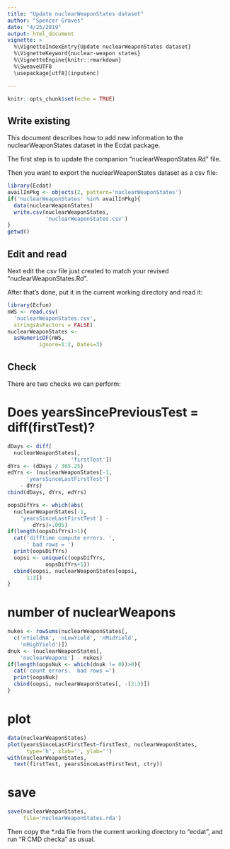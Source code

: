 ```yaml
---
title: "Update nuclearWeaponStates dataset"
author: "Spencer Graves"
date: "4/25/2019"
output: html_document
vignette: >
  %\VignetteIndexEntry{Update nuclearWeaponStates dataset}
  %\VignetteKeyword{nuclear-weapon states}
  %\VignetteEngine{knitr::rmarkdown}
  %\SweaveUTF8
  \usepackage[utf8](inputenc)

---
```


```r
knitr::opts_chunk$set(echo = TRUE)
```

## Write existing 

This document describes how to add new information to the nuclearWeaponStates dataset in the Ecdat package.  

The first step is to update the companion "nuclearWeaponStates.Rd" file.  

Then you want to export the nuclearWeaponStates dataset as a csv file:

```r
library(Ecdat)
availInPkg <- objects(2, pattern='nuclearWeaponStates')
if('nuclearWeaponStates' %in% availInPkg){
  data(nuclearWeaponStates)
  write.csv(nuclearWeaponStates, 
            'nuclearWeaponStates.csv')
}
getwd()
```

## Edit and read 

Next edit the csv file just created to match your revised  "nuclearWeaponStates.Rd".

After that's done, put it in the current working directory and read it:

```r
library(Ecfun)
nWS <- read.csv(
  'nuclearWeaponStates.csv', 
  stringsAsFactors = FALSE)
nuclearWeaponStates <-
  asNumericDF(nWS, 
          ignore=1:2, Dates=3) 
```

## Check 

There are two checks we can perform:  

# Does yearsSincePreviousTest = diff(firstTest)?

```r
dDays <- diff(
  nuclearWeaponStates[,
                    'firstTest'])
dYrs <- (dDays / 365.25)
edYrs <- (nuclearWeaponStates[-1,
      'yearsSinceLastFirstTest'] 
    - dYrs)
cbind(dDays, dYrs, edYrs)

oopsDifYrs <- which(abs(
  nuclearWeaponStates[-1,
    'yearsSinceLastFirstTest'] - 
        dYrs)>.005)
if(length(oopsDifYrs)>1){
  cat('difftime compute errors. ', 
      ' bad rows = ')
  print(oopsDifYrs)
  oopsi <- unique(c(oopsDifYrs, 
            oopsDifYrs+1))
  cbind(oopsi, nuclearWeaponStates[oopsi, 
      1:3])
}
```

# number of nuclearWeapons

```r
nukes <- rowSums(nuclearWeaponStates[, 
  c('nYieldNA', 'nLowYield', 'nMidYield',
    'nHighYield')])
dnuk <- (nuclearWeaponStates[,
    'nuclearWeapons'] - nukes)
if(length(oopsNuk <- which(dnuk != 0))>0){
  cat('count errors.  bad rows =')
  print(oopsNuk)
  cbind(oopsi, nuclearWeaponStates[, -(2:3)])
}
```

# plot 

```r
data(nuclearWeaponStates)
plot(yearsSinceLastFirstTest~firstTest, nuclearWeaponStates, 
      type='h', xlab='', ylab='')
with(nuclearWeaponStates, 
  text(firstTest, yearsSinceLastFirstTest, ctry))
```  
  
# save 

```r
save(nuclearWeaponStates, 
     file='nuclearWeaponStates.rda')
```

Then copy the *.rda file from the current working directory to "ecdat\data", and run "R CMD checka" as usual.  
